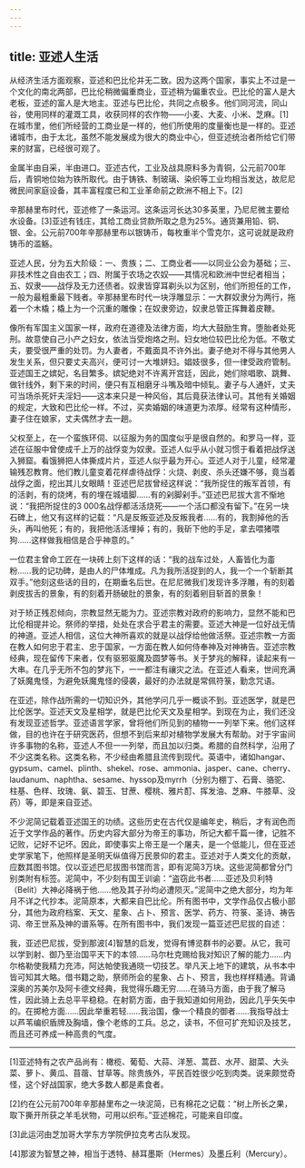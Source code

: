 ```yaml
---
---
---
```

title: 亚述人生活
---




从经济生活方面观察，亚述和巴比伦并无二致。因为这两个国家，事实上不过是一个文化的南北两部，巴比伦稍微偏重商业，亚述稍为偏重农业。巴比伦的富人是大老板，亚述的富人是大地主。亚述与巴比伦，共同之点极多。他们同河流，同山谷，使用同样的灌溉工具，收获同样的农作物——小麦、大麦、小米、芝麻。[1]在城市里，他们所经营的工商业是一样的，他们所使用的度量衡也是一样的。亚述诸城市，由于太北，虽然不能发展成为很大的商业中心，但亚述统治者所给它们带来的财富，已经很可观了。

金属半由自采，半由进口。亚述古代，工业及战具原料多为青铜，公元前700年后，青铜地位始为铁所取代。由于铸铁、制玻璃、染织等工业均相当发达，故尼尼微民间家庭设备，其丰富程度已和工业革命前之欧洲不相上下。[2]

辛那赫里布时代，亚述修了一条运河。这条运河长达30多英里，乃尼尼微主要给水设备。[3]亚述有钱庄，其给工商业贷款所取之息为25%。通货兼用铅、铜、银、金。公元前700年辛那赫里布以银铸币，每枚重半个雪克尔，这可说就是政府铸币的滥觞。

亚述人民，分为五大阶级：一、贵族；二、工商业者——以同业公会为基础；三、非技术性之自由农工；四、附属于农场之农奴——其情况和欧洲中世纪者相当；五、奴隶——战俘及无力还债者。奴隶皆穿耳剃头以为区别，他们所担任的工作，一般为最粗重最下贱者。辛那赫里布时代一块浮雕显示：一大群奴隶分为两行，拖着一个木橇；橇上为一个沉重的雕像；在奴隶旁边，奴隶总管正挥舞着皮鞭。

像所有军国主义国家一样，政府在道德及法律方面，均大大鼓励生育。堕胎者处死刑。故意使自己小产之妇女，依法当受炮烙之刑。妇女地位较巴比伦为低。不敬丈夫，要受很严重的处罚。为人妻者，不戴面具不许外出。妻子绝对不得与其他男人发生关系，但只要丈夫高兴，便可讨一大堆姘妇。娼妓很多，但一律受政府管制。亚述国王之嫔妃，名目繁多。嫔妃绝对不许离开宫廷，因此，她们除唱歌、跳舞、做针线外，剩下来的时间，便只有互相磨牙斗嘴及暗中倾轧。妻子与人通奸，丈夫可当场杀死奸夫淫妇——这本来只是一种风俗，其后竟获法律认可。其他有关婚姻的规定，大致和巴比伦一样。不过，买卖婚姻的味道更为浓厚。经常有这种情形，妻子住在娘家，丈夫偶然才去一趟。

父权至上，在一个蛮族环伺、以征服为务的国度似乎是很自然的。和罗马一样，亚述在征服中曾使成千上万的战俘变为奴隶。亚述人似乎从小就习惯于看着把战俘送入狮窟。看饿狮把人体撕成片片，亚述人似乎最为开心。亚述人对于儿童，经常灌输残忍教育。他们教儿童变着花样虐待战俘：火烧、剥皮、杀头还嫌不够，竟当着战俘之面，挖出其儿女眼睛！亚述巴尼拔曾经这样说：“我所捉住的叛军首领，有的活剥，有的烧烤，有的埋在城墙脚……有的剁脚剁手。”亚述巴尼拔大言不惭地说：“我把所捉住的3 000名战俘都活活烧死——一个活口都没有留下。”在另一块石碑上，他又有这样的记载：“凡是反叛亚述及反叛我者……有的，我割掉他的舌头，再叫他死；有的，我把他活活埋掉；有的，我斫下他的手足，拿去喂猪喂狗……这样做我相信是合乎神意的。”

一位君主曾命工匠在一块砖上刻下这样的话：“我的战车过处，人畜皆化为齑粉……我的记功碑，是由人的尸体堆成。凡为我所活捉到的人，我一个一个斩断其双手。”他刻这些话的目的，在期垂名后世。在尼尼微我们发现许多浮雕，有的刻着剥皮拔舌的景象，有的刻着开肠破肚的景象，有的刻着剜目斩首的景象！

对于矫正残忍倾向，宗教显然无能为力。亚述宗教对政府的影响力，显然不能和巴比伦相提并论。祭师的举措，处处在求合乎君主的需要。亚述大神是一位好战无情的神道。亚述人相信，这位大神所喜欢的就是以战俘给他做活祭。亚述宗教一方面在教人如何忠于君主、忠于国家，一方面在教人如何侍奉神及对神祷告。亚述宗教经典，现在留传下来者，仅有驱邪驱魔及圆梦等书。关于梦兆的解释，读起来有一大串。在几乎无所不包的梦兆下，一一都注有禳灾之法。在亚述人看来，世间充满了妖魔鬼怪，为避免妖魔鬼怪的侵袭，最好的办法就是常佩符箓，勤念咒语。

在亚述，除作战所需的一切知识外，其他学问几乎一概谈不到。亚述医学，就是巴比伦医学。亚述天文及星相学，就是巴比伦天文及星相学。到现在为止，我们还没有发现亚述哲学。亚述语言学家，曾将他们所见到的植物一一列举下来。他们这样做，目的也许在于研究医药，但想不到后来却对植物学发展大有帮助。对于宇宙间许多事物的名称，亚述人不但一一列举，而且加以归类。希腊的自然科学，沿用了不少这类名称。这类名称，不少经由希腊且流传到现代。英语中，诸如hangar、gypsum、camel、plinth、shekel、rose、ammonia、jasper、cane、cherry、laudanum、naphtha、sesame、hyssop及myrrh（分别为棚丁、石膏、骆驼、柱基、色样、玫瑰、氨、碧玉、甘蔗、樱桃、雅片酊、挥发油、芝麻、牛膝草、没药）等，即是来自亚述。

不少泥简记载着亚述国王的功绩。这些历史在古代仅是编年史，稍后，才有润色而近于文学作品的著作。历史内容大部分为帝王的事功，所记大都千篇一律，记胜不记败，记好不记坏。因此，即使事实上帝王是一个屠夫，是一个低能儿，但在亚述史学家笔下，他照样是圣明天纵值得万民景仰的君主。亚述对于人类文化的贡献，应数其图书馆。仅以亚述巴尼拔图书馆而言，即有泥简3万块。这些泥简都曾分门别类附有标签。泥简中，不少刻有国王训谕：“盗窃此书者……亚述及贝利特（Belit）大神必降祸于他……他及其子孙均必遭陨灭。”泥简中之绝大部分，均为年月不详之代抄本。泥简原本，大都来自巴比伦。所有图书中，文学作品仅占极小部分，其他为政府档案、天文、星象、占卜、预言、医学、药方、符箓、圣诗、祷告词、帝王世系及神的谱系等。在所有图书中，我们发现一篇亚述巴尼拔的自述：

我，亚述巴尼拔，受到那波[4]智慧的启发，觉得有博览群书的必要。从它，我可以学到射、御乃至治国平天下的本领……马尔杜克赐给我对知识了解的能力……内尔格勒使我精力充沛，阿达帕使我通晓一切技艺。举凡天上地下的建筑，从书本中皆可知其大略。借书籍之助，祭师所会的星象、占卜、预言，我也样样精通。背诵深奥的苏美尔及阿卡德文经典，我觉得乐趣无穷……在骑马方面，由于我了解马性，因此骑上去总平平稳稳。在射箭方面，由于我知道如何用劲，因此几乎矢矢中的。在掷枪方面……因此举重若轻……我治国，像一个精良的御者……我指导战士以芦苇编织盾牌及胸墙，像个老练的工兵。总之，读书，不但可扩充知识及技艺，而且还可养成一种高贵的气度。





* * *



[1]亚述特有之农产品尚有：橄榄、葡萄、大蒜、洋葱、蒿苣、水芹、甜菜、大头菜、萝卜、黄瓜、苜蓿、甘草等。除贵族外，平民百姓很少吃到肉类。说来颇觉奇怪，这个好战国家，绝大多数人都是素食者。

[2]约在公元前700年辛那赫里布之一块泥简，已有棉花之记载：“树上所长之果，取下撕开所获之羊毛状物，可用以织布。”亚述棉花，可能来自印度。

[3]此运河由芝加哥大学东方学院伊拉克考古队发现。

[4]那波为智慧之神，相当于透特、赫耳墨斯（Hermes）及墨丘利（Mercury）。